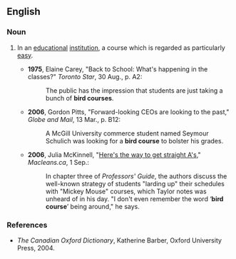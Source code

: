 ==English==

===Noun===
{{en-noun|head=[[bird]] [[course]]}}

# {{Canada}} In an [[educational]] [[institution]], a course which is regarded as particularly [[easy]].
#* '''1975''', Elaine Carey, "Back to School: What's happening in the classes?" ''Toronto Star'', 30 Aug., p. A2:
#*: The public has the impression that students are just taking a bunch of '''bird courses'''.
#* '''2006''', Gordon Pitts, "Forward-looking CEOs are looking to the past," ''Globe and Mail'', 13 Mar., p. B12:
#*: A McGill University commerce student named Seymour Schulich was looking for a '''bird course''' to bolster his grades.
#* '''2006''', Julia McKinnell, "[http://www.macleans.ca/article.jsp?content=20060911_133240_133240 Here's the way to get straight A's]," ''Macleans.ca'', 1 Sep.:
#*: In chapter three of ''Professors' Guide'', the authors discuss the well-known strategy of students "larding up" their schedules with "Mickey Mouse" courses, which Taylor notes was unheard of in his day. "I don't even remember the word ‘'''bird course'''’ being around," he says.

===References===
* ''The Canadian Oxford Dictionary'', Katherine Barber, Oxford University Press, 2004.